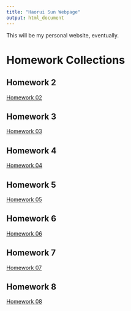 ```yaml
---
title: "Haorui Sun Webpage"
output: html_document
---
```



This will be my personal website, eventually. 

# Homework Collections

## Homework 2
[Homework 02](Homework_02.html)

## Homework 3
[Homework 03](homework_3.html)

## Homework 4
[Homework 04](homework4.html)

## Homework 5
[Homework 05](homework5.html)

## Homework 6
[Homework 06](homework6.html)

## Homework 7
[Homework 07](homework7.html)

## Homework 8
[Homework 08](homework8.html)
